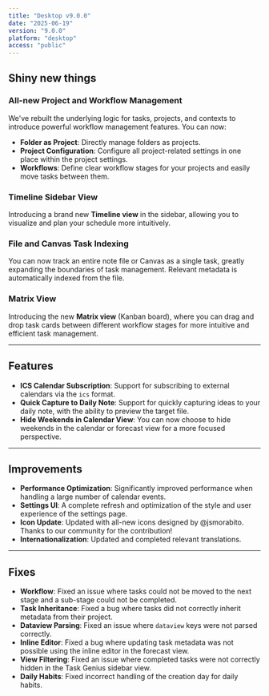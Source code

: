 ```yaml
---
title: "Desktop v9.0.0"
date: "2025-06-19"
version: "9.0.0"
platform: "desktop"
access: "public"
---
```


## Shiny new things

### All-new Project and Workflow Management

We've rebuilt the underlying logic for tasks, projects, and contexts to introduce powerful workflow management features. You can now:
- **Folder as Project**: Directly manage folders as projects.
- **Project Configuration**: Configure all project-related settings in one place within the project settings.
- **Workflows**: Define clear workflow stages for your projects and easily move tasks between them.

### Timeline Sidebar View

Introducing a brand new **Timeline view** in the sidebar, allowing you to visualize and plan your schedule more intuitively.

### File and Canvas Task Indexing

You can now track an entire note file or Canvas as a single task, greatly expanding the boundaries of task management. Relevant metadata is automatically indexed from the file.

### Matrix View

Introducing the new **Matrix view** (Kanban board), where you can drag and drop task cards between different workflow stages for more intuitive and efficient task management.

---

## Features

- **ICS Calendar Subscription**: Support for subscribing to external calendars via the `ics` format.
- **Quick Capture to Daily Note**: Support for quickly capturing ideas to your daily note, with the ability to preview the target file.
- **Hide Weekends in Calendar View**: You can now choose to hide weekends in the calendar or forecast view for a more focused perspective.

---

## Improvements

- **Performance Optimization**: Significantly improved performance when handling a large number of calendar events.
- **Settings UI**: A complete refresh and optimization of the style and user experience of the settings page.
- **Icon Update**: Updated with all-new icons designed by @jsmorabito. Thanks to our community for the contribution!
- **Internationalization**: Updated and completed relevant translations.

---

## Fixes

- **Workflow**: Fixed an issue where tasks could not be moved to the next stage and a sub-stage could not be completed.
- **Task Inheritance**: Fixed a bug where tasks did not correctly inherit metadata from their project.
- **Dataview Parsing**: Fixed an issue where `dataview` keys were not parsed correctly.
- **Inline Editor**: Fixed a bug where updating task metadata was not possible using the inline editor in the forecast view.
- **View Filtering**: Fixed an issue where completed tasks were not correctly hidden in the Task Genius sidebar view.
- **Daily Habits**: Fixed incorrect handling of the creation day for daily habits.